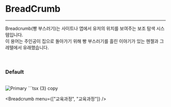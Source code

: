 # BreadCrumb
---
Breadcrumb(빵 부스러기)는 사이트나 앱에서 유저의 위치를 보여주는 보조 탐색 시스템입니다.  <br />
이 용어는 주인공이 집으로 돌아가기 위해 빵 부스러기를 흘린 이야기가 있는 헨젤과 그레텔에서 유래했습니다. <br />
<br />
<br />
### Default
<br />

<Image src="/Breadcrumb.png" alt="Primary" width={151 } height={21}  />
```tsx {3} copy

  <Breadcrumb 
    menu={["교육과정", "교육과정"]} 
  />

```